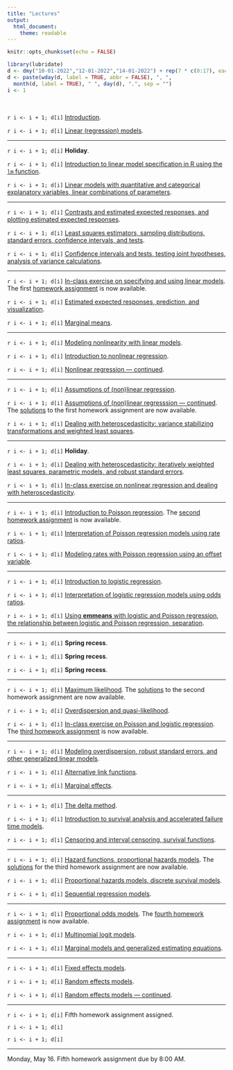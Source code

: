 ```yaml
---
title: "Lectures"
output: 
  html_document: 
    theme: readable
---
```


```r
knitr::opts_chunk$set(echo = FALSE)
```

```r
library(lubridate)
d <- dmy("10-01-2022","12-01-2022","14-01-2022") + rep(7 * c(0:17), each = 3)
d <- paste(wday(d, label = TRUE, abbr = FALSE), ", ", 
  month(d, label = TRUE), " ", day(d), ".", sep = "")
i <- 1
```

&nbsp;

`r i <- i + 1; d[i]` [Introduction](lecture-01-12-2022.html). 

`r i <- i + 1; d[i]` [Linear (regression) models](lecture-01-14-2022.html).

***

`r i <- i + 1; d[i]` **Holiday**. 

`r i <- i + 1; d[i]` [Introduction to linear model specification in R using the `lm` function](lecture-01-19-2022.html).

`r i <- i + 1; d[i]` [Linear models with quantitative and categorical explanatory variables, linear combinations of parameters](lecture-01-21-2022.html).
 
***

`r i <- i + 1; d[i]` [Contrasts and estimated expected responses, and plotting estimated expected responses](lecture-01-24-2022.html).

`r i <- i + 1; d[i]` [Least squares estimators, sampling distributions, standard errors, confidence intervals, and tests](lecture-01-26-2022.html).

`r i <- i + 1; d[i]` [Confidence intervals and tests, testing joint hypotheses, analysis of variance calculations](lecture-01-28-2022.html).
 
***

`r i <- i + 1; d[i]` [In-class exercise on specifying and using linear models](lecture-01-31-2022.html). The first [homework assignment](hw1.html) is now available.

`r i <- i + 1; d[i]` [Estimated expected responses, prediction, and visualization](lecture-02-02-2022.html).

`r i <- i + 1; d[i]` [Marginal means](lecture-02-04-2022.html).
 
***

`r i <- i + 1; d[i]` [Modeling nonlinearity with linear models](lecture-02-07-2022.html).

`r i <- i + 1; d[i]` [Introduction to nonlinear regression](lecture-02-09-2022.html).

`r i <- i + 1; d[i]` [Nonlinear regression --- continued](lecture-02-11-2022.html).
 
***

`r i <- i + 1; d[i]` [Assumptions of (non)linear regression](lecture-02-14-2022.html).

`r i <- i + 1; d[i]` [Assumptions of (non)linear regresssion --- continued](lecture-02-16-2022.html). The [solutions](hw1-solutions.html) to the first homework assignment are now available. 

`r i <- i + 1; d[i]` [Dealing with heteroscedasticity: variance stabilizing transformations and weighted least squares](lecture-02-18-2022.html).
 
***

`r i <- i + 1; d[i]` **Holiday**.

`r i <- i + 1; d[i]` [Dealing with heteroscedasticity: iteratively weighted least squares, parametric models, and robust standard errors](lecture-02-23-2022.html).

`r i <- i + 1; d[i]` [In-class exercise on nonlinear regression and dealing with heteroscedasticity](lecture-02-25-2022.html). 
 
***

`r i <- i + 1; d[i]` [Introduction to Poisson regression](lecture-02-28-2022.html). The [second homework assignment](hw2.html) is now available.

`r i <- i + 1; d[i]` [Interpretation of Poisson regression models using rate ratios](lecture-03-02-2022.html).

`r i <- i + 1; d[i]` [Modeling rates with Poisson regression using an offset variable](lecture-03-04-2022.html). 
 
***

`r i <- i + 1; d[i]` [Introduction to logistic regression](lecture-03-07-2022.html).

`r i <- i + 1; d[i]` [Interpretation of logistic regression models using odds ratios](lecture-03-09-2022.html). 

`r i <- i + 1; d[i]` [Using **emmeans** with logistic and Poisson regression, the relationship between logistic and Poisson regression, separation](lecture-03-11-2022.html).
 
***

`r i <- i + 1; d[i]` **Spring recess**.

`r i <- i + 1; d[i]` **Spring recess**.

`r i <- i + 1; d[i]` **Spring recess**.
 
***

`r i <- i + 1; d[i]` [Maximum likelihood](lecture-03-21-2022.html). The [solutions](hw2-solutions.html) to the second homework assignment are now available.

`r i <- i + 1; d[i]` [Overdispersion and quasi-likelihood](lecture-03-23-2022.html). 

`r i <- i + 1; d[i]` [In-class exercise on Poisson and logistic regression](lecture-03-25-2022.html). The [third homework assignment](hw3.html) is now available.
 
***

`r i <- i + 1; d[i]` [Modeling overdispersion, robust standard errors, and other generalized linear models](lecture-03-28-2022.html). 

`r i <- i + 1; d[i]` [Alternative link functions](lecture-03-30-2022.html).

`r i <- i + 1; d[i]` [Marginal effects](lecture-04-01-2022.html).
 
***

`r i <- i + 1; d[i]` [The delta method](lecture-04-04-2022.html). 

`r i <- i + 1; d[i]` [Introduction to survival analysis and accelerated failure time models](lecture-04-06-2022.html). 
 
`r i <- i + 1; d[i]` [Censoring and interval censoring, survival functions](lecture-04-08-2022.html).
 
***

`r i <- i + 1; d[i]` [Hazard functions, proportional hazards models](lecture-04-11-2022.html). The [solutions](hw3-solutions.html) for the third homework assignment are now available.

`r i <- i + 1; d[i]` [Proportional hazards models, discrete survival models](lecture-04-13-2022.html).

`r i <- i + 1; d[i]` [Sequential regression models](lecture-04-15-2022.html).
 
***

`r i <- i + 1; d[i]` [Proportional odds models](lecture-04-18-2022.html). The [fourth homework assignment](hw4.html) is now available.

`r i <- i + 1; d[i]` [Multinomial logit models](lecture-04-20-2022.html). 

`r i <- i + 1; d[i]` [Marginal models and generalized estimating equations](lecture-04-22-2022.html).
 
***

`r i <- i + 1; d[i]` [Fixed effects models](lecture-04-25-2022.html).

`r i <- i + 1; d[i]` [Random effects models](lecture-04-27-2022.html). 

`r i <- i + 1; d[i]` [Random effects models --- continued](lecture-04-29-2022.html).
 
***

`r i <- i + 1; d[i]` Fifth homework assignment assigned. 

`r i <- i + 1; d[i]` 

`r i <- i + 1; d[i]` 

*** 

Monday, May 16. Fifth homework assignment due by 8:00 AM. 




